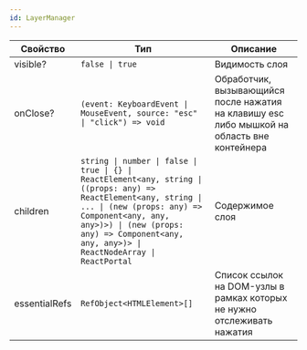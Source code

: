 ```yaml
---
id: LayerManager
---
```


<!-- props:start -->
| Свойство      | Тип                                                                                                                                                                                                                                                               | Описание                                                                                    |
| ------------- | ----------------------------------------------------------------------------------------------------------------------------------------------------------------------------------------------------------------------------------------------------------------- | ------------------------------------------------------------------------------------------- |
| visible?      | `false \| true`                                                                                                                                                                                                                                                   | Видимость слоя                                                                              |
| onClose?      | `(event: KeyboardEvent \| MouseEvent, source: "esc" \| "click") => void`                                                                                                                                                                                          | Обработчик, вызывающийся после нажатия на клавишу esc либо мышкой на область вне контейнера |
| children      | `string \| number \| false \| true \| {} \| ReactElement<any, string \| ((props: any) => ReactElement<any, string \| ... \| (new (props: any) => Component<any, any, any>)>) \| (new (props: any) => Component<any, any, any>)> \| ReactNodeArray \| ReactPortal` | Содержимое слоя                                                                             |
| essentialRefs | `RefObject<HTMLElement>[]`                                                                                                                                                                                                                                        | Список ссылок на DOM-узлы в рамках которых не нужно отслеживать нажатия                     |
<!-- props:end -->

